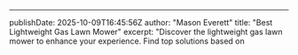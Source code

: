 ---
publishDate: 2025-10-09T16:45:56Z
author: "Mason Everett"
title: "Best Lightweight Gas Lawn Mower"
excerpt: "Discover the lightweight gas lawn mower to enhance your experience. Find top solutions based on